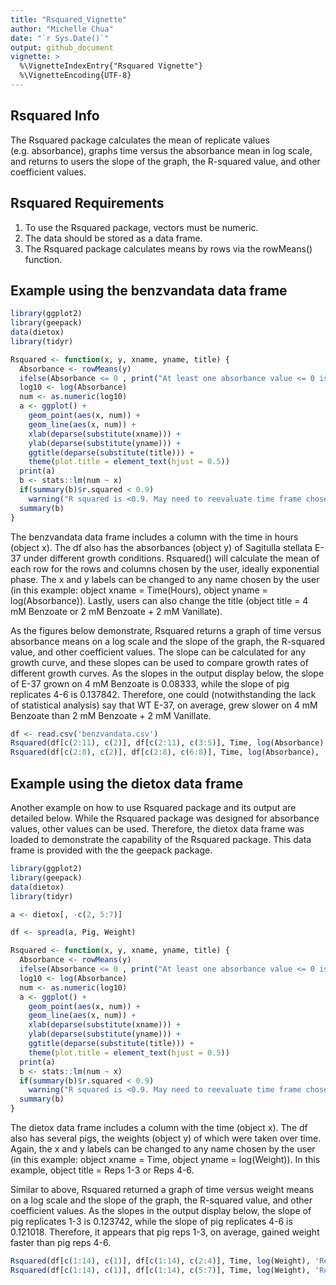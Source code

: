 ```yaml
---
title: "Rsquared_Vignette"
author: "Michelle Chua"
date: "`r Sys.Date()`"
output: github_document
vignette: >
  %\VignetteIndexEntry{"Rsquared Vignette"}
  %\VignetteEncoding{UTF-8}
---
```

## Rsquared Info

The Rsquared package calculates the mean of replicate values (e.g. absorbance), graphs time versus the absorbance mean in log scale, and returns to users the slope of the graph, the R-squared value, and other coefficient values. 

## Rsquared Requirements

1) To use the Rsquared package, vectors must be numeric. 
2) The data should be stored as a data frame.
3) The Rsquared package calculates means by rows via the rowMeans() function.

## Example using the benzvandata data frame

```r
library(ggplot2)
library(geepack)
data(dietox)
library(tidyr)

Rsquared <- function(x, y, xname, yname, title) { 
  Absorbance <- rowMeans(y) 
  ifelse(Absorbance <= 0 , print("At least one absorbance value <= 0 is in data frame. These values must be excluded for log()."), FALSE) 
  log10 <- log(Absorbance) 
  num <- as.numeric(log10) 
  a <- ggplot() +
    geom_point(aes(x, num)) + 
    geom_line(aes(x, num)) + 
    xlab(deparse(substitute(xname))) + 
    ylab(deparse(substitute(yname))) + 
    ggtitle(deparse(substitute(title))) + 
    theme(plot.title = element_text(hjust = 0.5)) 
  print(a) 
  b <- stats::lm(num ~ x) 
  if(summary(b)$r.squared < 0.9)
    warning("R squared is <0.9. May need to reevaluate time frame chosen for log phase. Non-log phase values should be excluded.")
  summary(b) 
}
```

The benzvandata data frame includes a column with the time in hours (object x). The df also has the absorbances (object y) of Sagitulla stellata E-37 under different growth conditions. Rsquared() will calculate the mean of each row for the rows and columns chosen by the user, ideally exponential phase. The x and y labels can be changed to any name chosen by the user (in this example: object xname = Time(Hours), object yname = log(Absorbance)). Lastly, users can also change the title (object title = 4 mM Benzoate or 2 mM Benzoate + 2 mM Vanillate). 

As the figures below demonstrate, Rsquared returns a graph of time versus absorbance means on a log scale and the slope of the graph, the R-squared value, and other coefficient values. The slope can be calculated for any growth curve, and these slopes can be used to compare growth rates of different growth curves. As the slopes in the output display below, the slope of E-37 grown on 4 mM Benzoate is 0.08333, while the slope of pig replicates 4-6 is 0.137842. Therefore, one could (notwithstanding the lack of statistical analysis) say that WT E-37, on average, grew slower on 4 mM Benzoate than 2 mM Benzoate + 2 mM Vanillate. 

```r
df <- read.csv('benzvandata.csv')
Rsquared(df[c(2:11), c(2)], df[c(2:11), c(3:5)], Time, log(Absorbance), '4 mM Benzoate')
Rsquared(df[c(2:8), c(2)], df[c(2:8), c(6:8)], Time, log(Absorbance), '2 mM Benzoate + 2 mM Vanillate')
```

## Example using the dietox data frame

Another example on how to use Rsquared package and its output are detailed below. While the Rsquared package was designed for absorbance values, other values can be used. Therefore, the dietox data frame was loaded to demonstrate the capability of the Rsquared package. This data frame is provided with the the geepack package.

```r
library(ggplot2)
library(geepack)
data(dietox)
library(tidyr)

a <- dietox[, -c(2, 5:7)]

df <- spread(a, Pig, Weight)

Rsquared <- function(x, y, xname, yname, title) { 
  Absorbance <- rowMeans(y) 
  ifelse(Absorbance <= 0 , print("At least one absorbance value <= 0 is in data frame. These values must be excluded for log()."), FALSE) 
  log10 <- log(Absorbance) 
  num <- as.numeric(log10) 
  a <- ggplot() +
    geom_point(aes(x, num)) + 
    geom_line(aes(x, num)) + 
    xlab(deparse(substitute(xname))) + 
    ylab(deparse(substitute(yname))) + 
    ggtitle(deparse(substitute(title))) + 
    theme(plot.title = element_text(hjust = 0.5)) 
  print(a) 
  b <- stats::lm(num ~ x) 
  if(summary(b)$r.squared < 0.9)
    warning("R squared is <0.9. May need to reevaluate time frame chosen for log phase. Non-log phase values should be excluded.")
  summary(b) 
}
```

The dietox data frame includes a column with the time (object x). The df also has several pigs, the weights (object y) of which were taken over time. Again, the x and y labels can be changed to any name chosen by the user (in this example: object xname = Time, object yname = log(Weight)). In this example, object title = Reps 1-3 or Reps 4-6.

Similar to above, Rsquared returned a graph of time versus weight means on a log scale and the slope of the graph, the R-squared value, and other coefficient values. As the slopes in the output display below, the slope of pig replicates 1-3 is 0.123742, while the slope of pig replicates 4-6 is 0.121018. Therefore, it appears that pig reps 1-3, on average, gained weight faster than pig reps 4-6.

```r
Rsquared(df[c(1:14), c(1)], df[c(1:14), c(2:4)], Time, log(Weight), 'Reps 1-3')
Rsquared(df[c(1:14), c(1)], df[c(1:14), c(5:7)], Time, log(Weight), 'Reps 4-6')
```